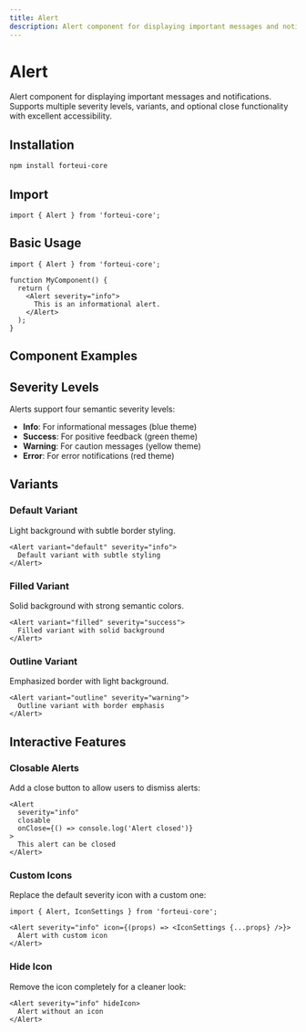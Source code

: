 ```yaml
---
title: Alert
description: Alert component for displaying important messages and notifications with multiple severity levels and variants.
---
```


# Alert

Alert component for displaying important messages and notifications. Supports multiple severity levels, variants, and optional close functionality with excellent accessibility.

## Installation

```bash
npm install forteui-core
```

## Import

```tsx
import { Alert } from 'forteui-core';
```

## Basic Usage

```tsx
import { Alert } from 'forteui-core';

function MyComponent() {
  return (
    <Alert severity="info">
      This is an informational alert.
    </Alert>
  );
}
```

## Component Examples

<DynamicAlertShowcase />

## Severity Levels

Alerts support four semantic severity levels:

- **Info**: For informational messages (blue theme)
- **Success**: For positive feedback (green theme)  
- **Warning**: For caution messages (yellow theme)
- **Error**: For error notifications (red theme)

## Variants

### Default Variant
Light background with subtle border styling.

```tsx
<Alert variant="default" severity="info">
  Default variant with subtle styling
</Alert>
```

### Filled Variant
Solid background with strong semantic colors.

```tsx
<Alert variant="filled" severity="success">
  Filled variant with solid background
</Alert>
```

### Outline Variant
Emphasized border with light background.

```tsx
<Alert variant="outline" severity="warning">
  Outline variant with border emphasis
</Alert>
```

## Interactive Features

### Closable Alerts
Add a close button to allow users to dismiss alerts:

```tsx
<Alert 
  severity="info" 
  closable 
  onClose={() => console.log('Alert closed')}
>
  This alert can be closed
</Alert>
```

### Custom Icons
Replace the default severity icon with a custom one:

```tsx
import { Alert, IconSettings } from 'forteui-core';

<Alert severity="info" icon={(props) => <IconSettings {...props} />}>
  Alert with custom icon
</Alert>
```

### Hide Icon
Remove the icon completely for a cleaner look:

```tsx
<Alert severity="info" hideIcon>
  Alert without an icon
</Alert>
```